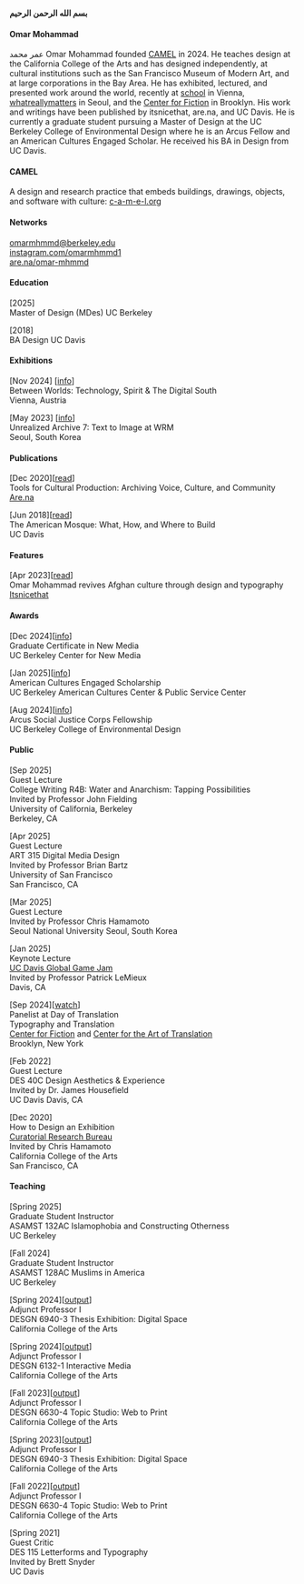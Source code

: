 **بسم الله الرحمن الرحيم**

#### Omar Mohammad
عمر محمد Omar Mohammad founded [CAMEL](https://www.c-a-m-e-l.org/) in 2024. He teaches design at the California College of the Arts and has designed independently, at cultural institutions such as the San Francisco Museum of Modern Art, and at large corporations in the Bay Area. He has exhibited, lectured, and presented work around the world, recently at [school](https://weloveschool.org/performative-screenings/between-worlds) in Vienna, [whatreallymatters](https://unrealizedarchive.com/text-to-image/omar-mohammad/) in Seoul, and the [Center for Fiction](https://www.youtube.com/live/aCglHCuxTLQ) in Brooklyn. His work and writings have been published by itsnicethat, are.na, and UC Davis. He is currently a graduate student pursuing a Master of Design at the UC Berkeley College of Environmental Design where he is an Arcus Fellow and an American Cultures Engaged Scholar. He received his BA in Design from UC Davis. 

#### CAMEL  
A design and research practice that embeds buildings, drawings, objects, and software with culture: [c-a-m-e-l.org](https://www.c-a-m-e-l.org/)

#### Networks  
[omarmhmmd@berkeley.edu](mailto:omarmhmmd@berkeley.edu)  
[instagram.com/omarmhmmd1](https://www.instagram.com/omarmhmmd1/)   
[are.na/omar-mhmmd](https://www.are.na/omar-mhmmd/channels)  

#### Education
[2025]  
Master of Design (MDes) UC Berkeley  

[2018]  
BA Design UC Davis

#### Exhibitions 
[Nov 2024] [[info](https://weloveschool.org/performative-screenings/between-worlds)]    
Between Worlds: Technology, Spirit & The Digital South  
Vienna, Austria

[May 2023] [[info](https://unrealizedarchive.com/text-to-image/omar-mohammad/)]    
Unrealized Archive 7: Text to Image at WRM﻿  
Seoul, South Korea   

#### Publications 
[Dec 2020][[read](https://www.are.na/editorial/tools-for-cultural-production-the-practice-of-preserving-voice-culture-and)]   
Tools for Cultural Production: Archiving Voice, Culture, and Community  
[Are.na](https://www.are.na/)

[Jun 2018][[read](https://prizedwriting.ucdavis.edu/sites/g/files/dgvnsk15806/files/media/documents/17%E2%80%9318%20MOHAMMAD.pdf)]  
The American Mosque: What, How, and Where to Build   
UC Davis 

#### Features 
[Apr 2023][[read](https://www.itsnicethat.com/articles/omar-mohammad-bamyan-project-graphic-design-250423)]   
Omar Mohammad revives Afghan culture through design and typography   
[Itsnicethat](https://www.itsnicethat.com/) 

#### Awards
[Dec 2024][[info](https://bcnm.berkeley.edu/academics/31/certificate-in-new-media)]  
Graduate Certificate in New Media  
UC Berkeley Center for New Media

[Jan 2025][[info](https://americancultures.berkeley.edu/node/543)]  
American Cultures Engaged Scholarship  
UC Berkeley American Cultures Center & Public Service Center  

[Aug 2024][[info](https://ced.berkeley.edu/awards/arcus-social-justice-corps-asjc-fellowship)]  
Arcus Social Justice Corps Fellowship  
UC Berkeley College of Environmental Design

#### Public
[Sep 2025]  
Guest Lecture   
College Writing R4B: Water and Anarchism: Tapping Possibilities  
Invited by Professor John Fielding  
University of California, Berkeley  
Berkeley, CA 

[Apr 2025]  
Guest Lecture   
ART 315 Digital Media Design  
Invited by Professor Brian Bartz   
University of San Francisco  
San Francisco, CA 

[Mar 2025]  
Guest Lecture  
Invited by Professor Chris Hamamoto  
Seoul National University
Seoul, South Korea 

[Jan 2025]  
Keynote Lecture  
[UC Davis Global Game Jam](https://globalgamejam.org/jam-sites/2025/uc-davis)   
Invited by Professor Patrick LeMieux  
Davis, CA  


[Sep 2024][[watch](https://www.youtube.com/live/aCglHCuxTLQ)]   
Panelist at Day of Translation  
Typography and Translation  
[Center for Fiction](https://centerforfiction.org/event/2024-day-of-translation/) and [Center for the Art of Translation](https://www.catranslation.org/event/day-of-translation-2024/)   
Brooklyn, New York

[Feb 2022]  
Guest Lecture   
DES 40C Design Aesthetics & Experience   
Invited by Dr. James Housefield  
UC Davis
Davis, CA  

[Dec 2020]  
How to Design an Exhibition    
[Curatorial Research Bureau](https://www.curatorialresearchbureau.org/)  
Invited by Chris Hamamoto  
California College of the Arts  
San Francisco, CA

#### Teaching
[Spring 2025]    
Graduate Student Instructor  
ASAMST 132AC Islamophobia and Constructing Otherness  
UC Berkeley

[Fall 2024]    
Graduate Student Instructor  
ASAMST 128AC Muslims in America  
UC Berkeley

[Spring 2024][[output](https://mfadesign2024.cca.edu/)]  
Adjunct Professor I  
DESGN 6940-3 Thesis Exhibition: Digital Space  
California College of the Arts  

[Spring 2024][[output](https://www.are.na/omar-mhmmd/student-work-rmrec15lg5g)]  
Adjunct Professor I  
DESGN 6132-1 Interactive Media  
California College of the Arts  

[Fall 2023][[output](https://www.are.na/omar-mhmmd/student-work-rmrec15lg5g)]  
Adjunct Professor I  
DESGN 6630-4 Topic Studio: Web to Print     
California College of the Arts

[Spring 2023][[output](https://mfadesign2023.cca.edu/)]  
Adjunct Professor I  
DESGN 6940-3 Thesis Exhibition: Digital Space     
California College of the Arts

[Fall 2022][[output](https://www.are.na/omar-mhmmd/student-work-rmrec15lg5g)]  
Adjunct Professor I  
DESGN 6630-4 Topic Studio: Web to Print     
California College of the Arts

[Spring 2021]  
Guest Critic  
DES 115 Letterforms and Typography   
Invited by Brett Snyder  
UC Davis




